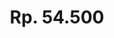 ---
title: "Rp. 54.500"
publishedAt: "https://s.shopee.co.id/9KT9KX63Fv"
summary: "Labubu Cape"
images:
  - "/images/projects/products/Labubu Cape.jpeg"
---